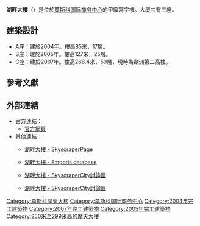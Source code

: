 {{Distinguish|湖畔大厦}}{{Infobox building
| name               = 湖畔大樓<br/>Naberezhnaya Tower
| native_name        = Башня на набережной
| native_name_lang   = ru
| image              = Nabereshnaya Tower2016.jpg
| location           = {{RUS}}[[莫斯科|莫斯科]]<br/>[[莫斯科國際商務中心|莫斯科國際商務中心]]
| latd  = 55| latm = 44| lats = 48| latNS = N
| longd = 37| longm = 32| longs = 13| longEW = E
| iso_region         = RU-MOW
| coordinates_display= title
| status             = 完工
| start_date         = 2003年 
| completion_date    = 2007年
| building_type      = 商業大樓、住宅
| antenna_spire      = 285公尺（935英尺）
| roof               = A座：85公尺（279英尺）<br>B座：127公尺（417英尺）<br>C座：268.4公尺（879英尺）
| floor_count        = A座：17層<br>B座：27層<br>C座：59層
| elevator_count     = 45 
| cost               = 
| floor_area         = 254000平方公尺<br/>（2,730,000平方英尺）
| architect          = RTKL<br/>ENKA Design
| structural_engineer= Thornton-Tomasetti Engineers<br/>ENKA Design 
| main_contractor    = ENKA 
| developer          = ENKA
| owner              = City Center Investment B.V.
| management         = 
| references         = <ref>{{ctbuh|4636|Naberezhnaya Tower B}}</ref><ref>{{ctbuh|691|Naberezhnaya Tower C}}</ref><ref>{{emporis complex|108268}}</ref><ref>{{skyscraperpage|25550|Naberezhnaya Tower A}}</ref><ref>{{skyscraperpage|25549|Naberezhnaya Tower B}}</ref><ref>{{skyscraperpage|24263|Naberezhnaya Tower C}}</ref><ref>{{structurae|s0023542|Naberezhnaya Tower B}}</ref><ref>{{structurae|s0027581|Naberezhnaya Tower C}}</ref>
}}

'''湖畔大樓'''（{{lang-ru|Башня на Набережной}}）是位於[[莫斯科国际商务中心|莫斯科国际商务中心]]的甲級寫字樓。大廈共有三座。

==建築設計==
* A座：建於2004年。樓高85米，17層。
* B座：建於2005年。樓高127米，25層。
* C座：建於2007年。樓高268.4米，59層，現時為歐洲第二高樓。

==參考文獻==
{{Reflist}}

== 外部連結 ==
* 官方連結：
** [http://www.nabtower.ru/ 官方網頁] {{Wayback|url=http://www.nabtower.ru/ |date=20080305060343 }}
* 其他連結：
** {{en}}[http://skyscraperpage.com/cities/?buildingID=24263 湖畔大樓 - SkyscraperPage] {{Wayback|url=http://skyscraperpage.com/cities/?buildingID=24263 |date=20080315232904 }}
** {{en}}[http://www.emporis.com/en/wm/bu/?id=200888 湖畔大樓 - Emporis database] {{Wayback|url=http://www.emporis.com/en/wm/bu/?id=200888 |date=20070930064303 }}
** {{ru}}[http://www.skyscrapercity.com/showthread.php?t=349041 湖畔大樓 - SkyscraperCity討論區] {{Wayback|url=http://www.skyscrapercity.com/showthread.php?t=349041 |date=20080414162056 }}
** {{en}}[http://www.skyscrapercity.com/showthread.php?t=213947 湖畔大樓 - SkyscraperCity討論區] {{Wayback|url=http://www.skyscrapercity.com/showthread.php?t=213947 |date=20080321191849 }}

{{commons category|Naberezhnaya Tower}}

{{莫斯科国际商务中心}}
{{Authority control}}
[[Category:莫斯科摩天大楼|Category:莫斯科摩天大楼]]
[[Category:莫斯科国际商务中心|Category:莫斯科国际商务中心]]
[[Category:2004年完工建築物|Category:2004年完工建築物]]
[[Category:2007年完工建築物|Category:2007年完工建築物]]
[[Category:2005年完工建築物|Category:2005年完工建築物]]
[[Category:250米至299米高的摩天大樓|Category:250米至299米高的摩天大樓]]